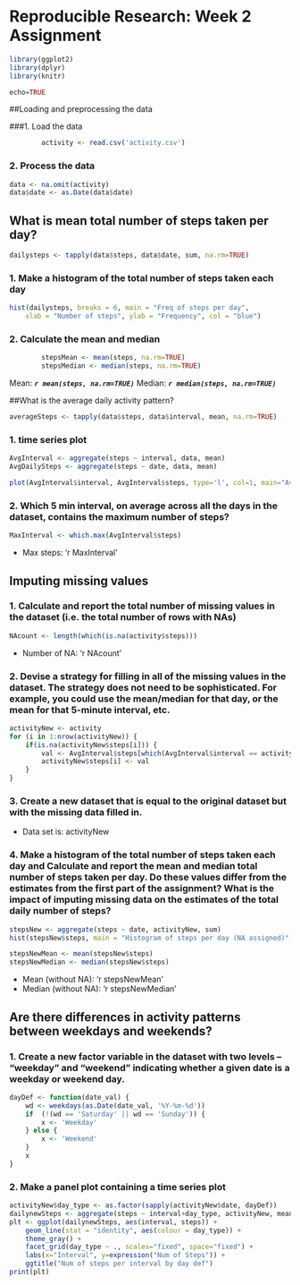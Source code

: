 # Reproducible Research: Week 2 Assignment #

```r
library(ggplot2)
library(dplyr)
library(knitr)

echo=TRUE
```

##Loading and preprocessing the data

###1. Load the data 

```r
        activity <- read.csv('activity.csv')
```

### 2. Process the data
```r
data <- na.omit(activity)
data$date <- as.Date(data$date)
```
## What is mean total number of steps taken per day?


```r
dailysteps <- tapply(data$steps, data$date, sum, na.rm=TRUE)
```

### 1. Make a histogram of the total number of steps taken each day

```r
hist(dailysteps, breaks = 6, main = "Freq of steps per day", 
    xlab = "Number of steps", ylab = "Frequency", col = "blue")
```

### 2. Calculate the mean and median

```r
        stepsMean <- mean(steps, na.rm=TRUE)
        stepsMedian <- median(steps, na.rm=TRUE)
```
Mean: ***`r mean(steps, na.rm=TRUE)`***
Median: ***`r median(steps, na.rm=TRUE)`***

##What is the average daily activity pattern?

```r
averageSteps <- tapply(data$steps, data$interval, mean, na.rm=TRUE)
```

### 1. time series plot

```r
AvgInterval <- aggregate(steps ~ interval, data, mean)
AvgDailySteps <- aggregate(steps ~ date, data, mean)

plot(AvgInterval$interval, AvgInterval$steps, type='l', col=1, main="Average steps per Interval", xlab="Time", ylab="Average number of steps")
```

### 2. Which 5 min interval, on average across all the days in the dataset, contains the maximum number of steps?

```r
MaxInterval <- which.max(AvgInterval$steps)
```

* Max steps: 'r MaxInterval'

## Imputing missing values

### 1. Calculate and report the total number of missing values in the dataset (i.e. the total number of rows with NAs)

```r
NAcount <- length(which(is.na(activity$steps)))
```

* Number of NA: 'r NAcount'

### 2. Devise a strategy for filling in all of the missing values in the dataset. The strategy does not need to be sophisticated. For example, you could use the mean/median for that day, or the mean for that 5-minute interval, etc.

```r
activityNew <- activity
for (i in 1:nrow(activityNew)) {
    if(is.na(activityNew$steps[i])) {
        val <- AvgInterval$steps[which(AvgInterval$interval == activityNew$interval[i])]
        activityNew$steps[i] <- val 
    }
}

```

### 3. Create a new dataset that is equal to the original dataset but with the missing data filled in.

* Data set is: activityNew

### 4. Make a histogram of the total number of steps taken each day and Calculate and report the mean and median total number of steps taken per day. Do these values differ from the estimates from the first part of the assignment? What is the impact of imputing missing data on the estimates of the total daily number of steps?

```r
stepsNew <- aggregate(steps ~ date, activityNew, sum)
hist(stepsNew$steps, main = "Histogram of steps per day (NA assigned)", xlab = "Steps per day")
```

```r
stepsNewMean <- mean(stepsNew$steps)
stepsNewMedian <- median(stepsNew$steps)
```
* Mean (without NA): 'r stepsNewMean'
* Median (without NA):  'r stepsNewMedian'


## Are there differences in activity patterns between weekdays and weekends?

### 1. Create a new factor variable in the dataset with two levels – “weekday” and “weekend” indicating whether a given date is a weekday or weekend day.


```r
dayDef <- function(date_val) {
    wd <- weekdays(as.Date(date_val, '%Y-%m-%d'))
    if  (!(wd == 'Saturday' || wd == 'Sunday')) {
        x <- 'Weekday'
    } else {
        x <- 'Weekend'
    }
    x
}
```

### 2. Make a panel plot containing a time series plot

```r
activityNew$day_type <- as.factor(sapply(activityNew$date, dayDef))
dailynewSteps <- aggregate(steps ~ interval+day_type, activityNew, mean)
plt <- ggplot(dailynewSteps, aes(interval, steps)) +
    geom_line(stat = "identity", aes(colour = day_type)) +
    theme_gray() +
    facet_grid(day_type ~ ., scales="fixed", space="fixed") +
    labs(x="Interval", y=expression("Num of Steps")) +
    ggtitle("Num of steps per interval by day def")
print(plt)
```
